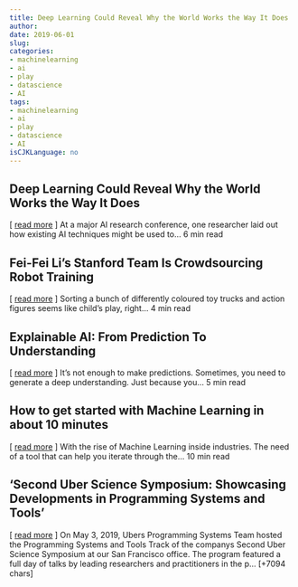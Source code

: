 ```yaml
---
title: Deep Learning Could Reveal Why the World Works the Way It Does   
author: 
date: 2019-06-01
slug: 
categories: 
- machinelearning
- ai
- play
- datascience
- AI
tags: 
- machinelearning
- ai
- play
- datascience
- AI
isCJKLanguage: no 
---
```


## Deep Learning Could Reveal Why the World Works the Way It Does   
[ <a href="https://medium.com/@MITTechReview/deep-learning-could-reveal-why-the-world-works-the-way-it-does-9be8b5fbfe4f" target="_blank">read more</a> ] 
  At a major AI research conference, one researcher laid out how existing AI techniques might be used to… 6 min read 




## Fei-Fei Li's Stanford Team Is Crowdsourcing Robot Training   
[ <a href="https://medium.com/@Synced/fei-fei-lis-stanford-team-is-crowdsourcing-robot-training-ac045d97625b" target="_blank">read more</a> ] 
  Sorting a bunch of differently coloured toy trucks and action figures seems like child's play, right… 4 min read 




## Explainable AI: From Prediction To Understanding   
[ <a href="https://medium.com/@ODSC/explainable-ai-from-prediction-to-understanding-38c81c11460" target="_blank">read more</a> ] 
  It's not enough to make predictions. Sometimes, you need to generate a deep understanding. Just because you… 5 min read 




## How to get started with Machine Learning in about 10 minutes   
[ <a href="https://medium.com/@kuzuryu71/how-to-get-started-with-machine-learning-in-less-than-10-minutes-b5ea68462d23" target="_blank">read more</a> ] 
  With the rise of Machine Learning inside industries. The need of a tool that can help you iterate through the… 10 min read 




## 'Second Uber Science Symposium: Showcasing Developments in Programming Systems and Tools' 
 [ <a href="https://eng.uber.com/second-uber-science-symposium-programming-systems-and-tools/" target="_blank">read more</a> ]
On May 3, 2019, Ubers Programming Systems Team hosted the Programming Systems and Tools Track of the companys Second Uber Science Symposium at our San Francisco office. The program featured a full day of talks by leading researchers and practitioners in the p… [+7094 chars] 


